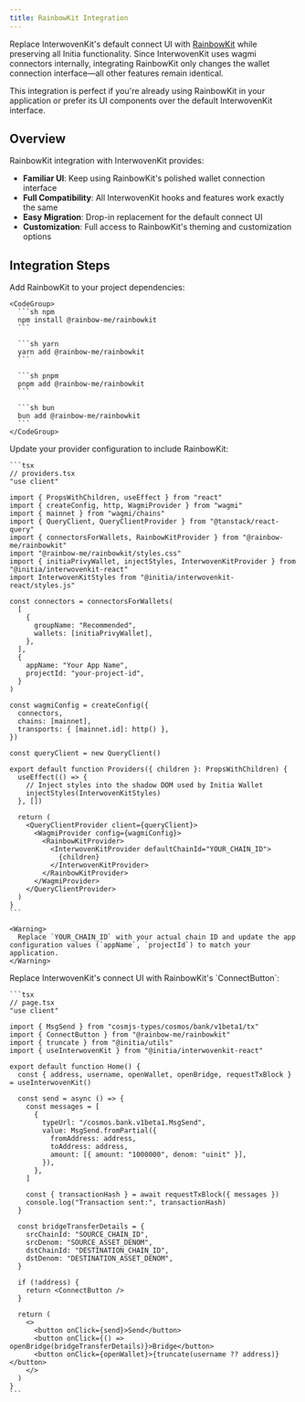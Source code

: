 ```yaml
---
title: RainbowKit Integration
---
```


Replace InterwovenKit's default connect UI with [RainbowKit](https://rainbowkit.com) while preserving all Initia functionality. Since InterwovenKit uses wagmi connectors internally, integrating RainbowKit only changes the wallet connection interface—all other features remain identical.

<Note>
  This integration is perfect if you're already using RainbowKit in your application or prefer its UI components over the default InterwovenKit interface.
</Note>

## Overview

RainbowKit integration with InterwovenKit provides:

- **Familiar UI**: Keep using RainbowKit's polished wallet connection interface
- **Full Compatibility**: All InterwovenKit hooks and features work exactly the same
- **Easy Migration**: Drop-in replacement for the default connect UI
- **Customization**: Full access to RainbowKit's theming and customization options

## Integration Steps

<Steps>
  <Step title="Install RainbowKit">
    Add RainbowKit to your project dependencies:

    <CodeGroup>
      ```sh npm
      npm install @rainbow-me/rainbowkit
      ```

      ```sh yarn
      yarn add @rainbow-me/rainbowkit
      ```

      ```sh pnpm
      pnpm add @rainbow-me/rainbowkit
      ```

      ```sh bun
      bun add @rainbow-me/rainbowkit
      ```
    </CodeGroup>
  </Step>

  <Step title="Configure Providers">
    Update your provider configuration to include RainbowKit:

    ```tsx
    // providers.tsx
    "use client"

    import { PropsWithChildren, useEffect } from "react"
    import { createConfig, http, WagmiProvider } from "wagmi"
    import { mainnet } from "wagmi/chains"
    import { QueryClient, QueryClientProvider } from "@tanstack/react-query"
    import { connectorsForWallets, RainbowKitProvider } from "@rainbow-me/rainbowkit"
    import "@rainbow-me/rainbowkit/styles.css"
    import { initiaPrivyWallet, injectStyles, InterwovenKitProvider } from "@initia/interwovenkit-react"
    import InterwovenKitStyles from "@initia/interwovenkit-react/styles.js"

    const connectors = connectorsForWallets(
      [
        {
          groupName: "Recommended",
          wallets: [initiaPrivyWallet],
        },
      ],
      {
        appName: "Your App Name",
        projectId: "your-project-id",
      }
    )

    const wagmiConfig = createConfig({
      connectors,
      chains: [mainnet],
      transports: { [mainnet.id]: http() },
    })

    const queryClient = new QueryClient()

    export default function Providers({ children }: PropsWithChildren) {
      useEffect(() => {
        // Inject styles into the shadow DOM used by Initia Wallet
        injectStyles(InterwovenKitStyles)
      }, [])

      return (
        <QueryClientProvider client={queryClient}>
          <WagmiProvider config={wagmiConfig}>
            <RainbowKitProvider>
              <InterwovenKitProvider defaultChainId="YOUR_CHAIN_ID">
                {children}
              </InterwovenKitProvider>
            </RainbowKitProvider>
          </WagmiProvider>
        </QueryClientProvider>
      )
    }
    ```

    <Warning>
      Replace `YOUR_CHAIN_ID` with your actual chain ID and update the app configuration values (`appName`, `projectId`) to match your application.
    </Warning>
  </Step>

  <Step title="Use RainbowKit Components">
    Replace InterwovenKit's connect UI with RainbowKit's `ConnectButton`:

    ```tsx
    // page.tsx
    "use client"

    import { MsgSend } from "cosmjs-types/cosmos/bank/v1beta1/tx"
    import { ConnectButton } from "@rainbow-me/rainbowkit"
    import { truncate } from "@initia/utils"
    import { useInterwovenKit } from "@initia/interwovenkit-react"

    export default function Home() {
      const { address, username, openWallet, openBridge, requestTxBlock } = useInterwovenKit()

      const send = async () => {
        const messages = [
          {
            typeUrl: "/cosmos.bank.v1beta1.MsgSend",
            value: MsgSend.fromPartial({
              fromAddress: address,
              toAddress: address,
              amount: [{ amount: "1000000", denom: "uinit" }],
            }),
          },
        ]

        const { transactionHash } = await requestTxBlock({ messages })
        console.log("Transaction sent:", transactionHash)
      }

      const bridgeTransferDetails = {
        srcChainId: "SOURCE_CHAIN_ID",
        srcDenom: "SOURCE_ASSET_DENOM",
        dstChainId: "DESTINATION_CHAIN_ID",
        dstDenom: "DESTINATION_ASSET_DENOM",
      }

      if (!address) {
        return <ConnectButton />
      }

      return (
        <>
          <button onClick={send}>Send</button>
          <button onClick={() => openBridge(bridgeTransferDetails)}>Bridge</button>
          <button onClick={openWallet}>{truncate(username ?? address)}</button>
        </>
      )
    }
    ```
  </Step>
</Steps>
